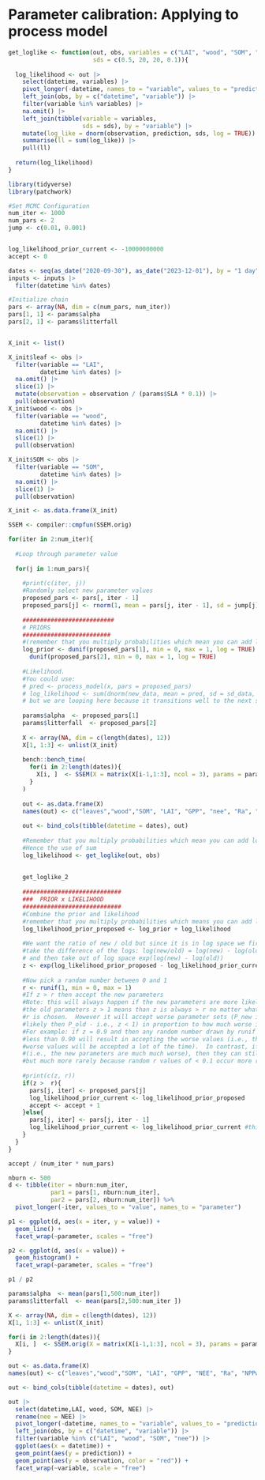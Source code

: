 # Parameter calibration: Applying to process model




```r
get_loglike <- function(out, obs, variables = c("LAI", "wood", "SOM", "nee"), 
                        sds = c(0.5, 20, 20, 0.1)){
  
  log_likelihood <- out |> 
    select(datetime, variables) |>  
    pivot_longer(-datetime, names_to = "variable", values_to = "prediction") |>
    left_join(obs, by = c("datetime", "variable")) |> 
    filter(variable %in% variables) |> 
    na.omit() |> 
    left_join(tibble(variable = variables,
                     sds = sds), by = "variable") |> 
    mutate(log_like = dnorm(observation, prediction, sds, log = TRUE)) |> 
    summarise(ll = sum(log_like)) |> 
    pull(ll)
  
  return(log_likelihood)
}
```


```r
library(tidyverse)
library(patchwork)

#Set MCMC Configuration
num_iter <- 1000
num_pars <- 2
jump <- c(0.01, 0.001)


log_likelihood_prior_current <- -10000000000
accept <- 0

dates <- seq(as_date("2020-09-30"), as_date("2023-12-01"), by = "1 day")
inputs <- inputs |> 
  filter(datetime %in% dates)

#Initialize chain
pars <- array(NA, dim = c(num_pars, num_iter))
pars[1, 1] <- params$alpha
pars[2, 1] <- params$litterfall


X_init <- list()

X_init$leaf <- obs |> 
  filter(variable == "LAI",
         datetime %in% dates) |> 
  na.omit() |> 
  slice(1) |> 
  mutate(observation = observation / (params$SLA * 0.1)) |> 
  pull(observation)
X_init$wood <- obs |> 
  filter(variable == "wood",
         datetime %in% dates) |> 
  na.omit() |> 
  slice(1) |> 
  pull(observation)

X_init$SOM <- obs |> 
  filter(variable == "SOM",
         datetime %in% dates) |> 
  na.omit() |>  
  slice(1) |> 
  pull(observation)

X_init <- as.data.frame(X_init)

SSEM <- compiler::cmpfun(SSEM.orig)

for(iter in 2:num_iter){
  
  #Loop through parameter value
  
  for(j in 1:num_pars){
    
    #print(c(iter, j))
    #Randomly select new parameter values
    proposed_pars <- pars[, iter - 1]
    proposed_pars[j] <- rnorm(1, mean = pars[j, iter - 1], sd = jump[j])
    
    ##########################
    # PRIORS
    #########################
    #(remember that you multiply probabilities which mean you can add log(probability))
    log_prior <- dunif(proposed_pars[1], min = 0, max = 1, log = TRUE) + 
      dunif(proposed_pars[2], min = 0, max = 1, log = TRUE)
    
    #Likelihood.  
    #You could use:
    # pred <- process_model(x, pars = proposed_pars)
    # log_likelihood <- sum(dnorm(new_data, mean = pred, sd = sd_data, log = TRUE)
    # but we are looping here because it transitions well to the next section of the course
    
    params$alpha  <- proposed_pars[1]
    params$litterfall  <- proposed_pars[2]
    
    X <- array(NA, dim = c(length(dates), 12))
    X[1, 1:3] <- unlist(X_init)
    
    bench::bench_time(
      for(i in 2:length(dates)){
        X[i, ]  <- SSEM(X = matrix(X[i-1,1:3], ncol = 3), params = params, inputs = inputs[i, ])
      }
    )
    
    out <- as.data.frame(X)
    names(out) <- c("leaves","wood","SOM", "LAI", "GPP", "nee", "Ra", "NPPw", "NPPl", "Rh", "litterfall","mortality")
    
    out <- bind_cols(tibble(datetime = dates), out) 
    
    #Remember that you multiply probabilities which mean you can add log(probability)
    #Hence the use of sum
    log_likelihood <- get_loglike(out, obs)
    
    
    get_loglike_2
    
    ############################
    ###  PRIOR x LIKELIHOOD
    ############################
    #Combine the prior and likelihood
    #remember that you multiply probabilities which means you can add log(probability)
    log_likelihood_prior_proposed <- log_prior + log_likelihood
    
    #We want the ratio of new / old but since it is in log space we first
    #take the difference of the logs: log(new/old) = log(new) - log(old) 
    # and then take out of log space exp(log(new) - log(old))
    z <- exp(log_likelihood_prior_proposed - log_likelihood_prior_current)
    
    #Now pick a random number between 0 and 1
    r <- runif(1, min = 0, max = 1)
    #If z > r then accept the new parameters
    #Note: this will always happen if the new parameters are more likely than
    #the old parameters z > 1 means than z is always > r no matter what value of
    #r is chosen.  However it will accept worse parameter sets (P_new is less
    #likely then P_old - i.e., z < 1) in proportion to how much worse it is
    #For example: if z = 0.9 and then any random number drawn by runif that is
    #less than 0.90 will result in accepting the worse values (i.e., the slightly
    #worse values will be accepted a lot of the time).  In contrast, if z = 0.01
    #(i.e., the new parameters are much much worse), then they can still be accepted
    #but much more rarely because random r values of < 0.1 occur more rarely
    
    #print(c(z, r))
    if(z >  r){
      pars[j, iter] <- proposed_pars[j]
      log_likelihood_prior_current <- log_likelihood_prior_proposed
      accept <- accept + 1
    }else{
      pars[j, iter] <- pars[j, iter - 1]
      log_likelihood_prior_current <- log_likelihood_prior_current #this calculation isn't necessary but is here to show you the logic
    }
  }
}

accept / (num_iter * num_pars)

```

```r
nburn <- 500
d <- tibble(iter = nburn:num_iter,
            par1 = pars[1, nburn:num_iter],
            par2 = pars[2, nburn:num_iter]) %>%
  pivot_longer(-iter, values_to = "value", names_to = "parameter")

p1 <- ggplot(d, aes(x = iter, y = value)) +
  geom_line() +
  facet_wrap(~parameter, scales = "free")

p2 <- ggplot(d, aes(x = value)) +
  geom_histogram() +
  facet_wrap(~parameter, scales = "free")

p1 / p2
```

```r
params$alpha  <- mean(pars[1,500:num_iter])
params$litterfall  <- mean(pars[2,500:num_iter ])

X <- array(NA, dim = c(length(dates), 12))
X[1, 1:3] <- unlist(X_init)

for(i in 2:length(dates)){
  X[i, ]  <- SSEM.orig(X = matrix(X[i-1,1:3], ncol = 3), params = params, inputs = inputs[i, ])
}

out <- as.data.frame(X)
names(out) <- c("leaves","wood","SOM", "LAI", "GPP", "NEE", "Ra", "NPPw", "NPPl", "Rh", "litterfall","mortality")

out <- bind_cols(tibble(datetime = dates), out) 

out |> 
  select(datetime,LAI, wood, SOM, NEE) |>  
  rename(nee = NEE) |> 
  pivot_longer(-datetime, names_to = "variable", values_to = "prediction") |>
  left_join(obs, by = c("datetime", "variable")) |> 
  filter(variable %in% c("LAI", "wood", "SOM", "nee")) |> 
  ggplot(aes(x = datetime)) +
  geom_point(aes(y = prediction)) +
  geom_point(aes(y = observation, color = "red")) + 
  facet_wrap(~variable, scale = "free")
```
